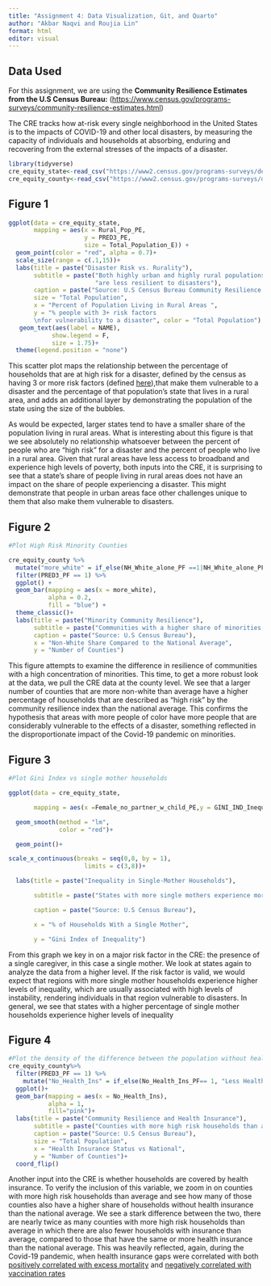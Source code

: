 ```yaml
---
title: "Assignment 4: Data Visualization, Git, and Quarto"
author: "Akbar Naqvi and Roujia Lin"
format: html
editor: visual
---
```


## Data Used

For this assignment, we are using the **Community Resilience Estimates from the U.S Census Bureau:** (<https://www.census.gov/programs-surveys/community-resilience-estimates.html>)

The CRE tracks how at-risk every single neighborhood in the United States is to the impacts of COVID-19 and other local disasters, by measuring the capacity of individuals and households at absorbing, enduring and recovering from the external stresses of the impacts of a disaster.

```r

library(tidyverse)
cre_equity_state<-read_csv("https://www2.census.gov/programs-surveys/demo/datasets/community-resilience/2019/CRE_Equity_State_19.csv")
cre_equity_county<-read_csv("https://www2.census.gov/programs-surveys/demo/datasets/community-resilience/2019/CRE_Equity_County_19.csv")

```

## Figure 1

```r

ggplot(data = cre_equity_state,
       mapping = aes(x = Rural_Pop_PE,
                     y = PRED3_PE,
                     size = Total_Population_E)) + 
  geom_point(color = "red", alpha = 0.7)+
  scale_size(range = c(.1,15))+
  labs(title = paste("Disaster Risk vs. Rurality"),
       subtitle = paste("Both highly urban and highly rural populations can be vulnerable to disasters",
                        "are less resilient to disasters"),
       caption = paste("Source: U.S Census Bureau Community Resilience Estimates"),
       size = "Total Population",
       x = "Percent of Population Living in Rural Areas ",
       y = "% people with 3+ risk factors
       \nfor vulnerability to a disaster", color = "Total Population") +
   geom_text(aes(label = NAME), 
            show.legend = F,
            size = 1.75)+
  theme(legend.position = "none")


```

This scatter plot maps the relationship between the percentage of households that are at high risk for a disaster, defined by the census as having 3 or more risk factors (defined [here](https://www.census.gov/programs-surveys/community-resilience-estimates/technical-documentation/methodology.html)),that make them vulnerable to a disaster and the percentage of that population's state that lives in a rural area, and adds an additional layer by demonstrating the population of the state using the size of the bubbles.

As would be expected, larger states tend to have a smaller share of the population living in rural areas. What is interesting about this figure is that we see absolutely no relationship whatsoever between the percent of people who are "high risk" for a disaster and the percent of people who live in a rural area. Given that rural areas have less access to broadband and experience high levels of poverty, both inputs into the CRE, it is surprising to see that a state's share of people living in rural areas does not have an impact on the share of people experiencing a disaster. This might demonstrate that people in urban areas face other challenges unique to them that also make them vulnerable to disasters.

## Figure 2

```r

#Plot High Risk Minority Counties

cre_equity_county %>%
  mutate("more_white" = if_else(NH_White_alone_PF ==1|NH_White_alone_PF == 0 , "Less Non-White", "More Non_White")) %>%
  filter(PRED3_PF == 1) %>%
  ggplot() +
  geom_bar(mapping = aes(x = more_white), 
           alpha = 0.2,
           fill = "blue") +
  theme_classic()+
  labs(title = paste("Minority Community Resilience"),
       subtitle = paste("Communities with a higher share of minorities are less resilient than those with a lower share"),
       caption = paste("Source: U.S Census Bureau"),
       x = "Non-White Share Compared to the National Average",
       y = "Number of Counties")


```

This figure attempts to examine the difference in resilience of communities with a high concentration of minorities. This time, to get a more robust look at the data, we pull the CRE data at the county level. We see that a larger number of counties that are more non-white than average have a higher percentage of households that are described as "high risk" by the community resilience index than the national average. This confirms the hypothesis that areas with more people of color have more people that are considerably vulnerable to the effects of a disaster, something reflected in the disproportionate impact of the Covid-19 pandemic on minorities.

## Figure 3

```r



#Plot Gini Index vs single mother households

ggplot(data = cre_equity_state,

       mapping = aes(x =Female_no_partner_w_child_PE,y = GINI_IND_Inequality_E))+

  geom_smooth(method = "lm",
              color = "red")+

  geom_point()+

scale_x_continuous(breaks = seq(0,8, by = 1), 
                     limits = c(3,8))+

  labs(title = paste("Inequality in Single-Mother Households"),

       subtitle = paste("States with more single mothers experience more inequality"),

       caption = paste("Source: U.S Census Bureau"),

       x = "% of Households With a Single Mother",

       y = "Gini Index of Inequality")

```

From this graph we key in on a major risk factor in the CRE: the presence of a single caregiver, in this case a single mother. We look at states again to analyze the data from a higher level. If the risk factor is valid, we would expect that regions with more single mother households experience higher levels of inequality, which are usually associated with high levels of instability, rendering individuals in that region vulnerable to disasters. In general, we see that states with a higher percentage of single mother households experience higher levels of inequality

## Figure 4

```r

#Plot the density of the difference between the population without health insurance and national estimate 
cre_equity_county%>%
  filter(PRED3_PF == 1) %>%
    mutate("No_Health_Ins" = if_else(No_Health_Ins_PF== 1, "Less Health Insurance", "More Health Insurance")) %>%
  ggplot()+
  geom_bar(mapping = aes(x = No_Health_Ins), 
           alpha = 1,
           fill="pink")+ 
  labs(title = paste("Community Resilience and Health Insurance"),
       subtitle = paste("Counties with more high risk households than average have more people without health insurance than average"), 
       caption = paste("Source: U.S Census Bureau"), 
       size = "Total Population", 
       x = "Health Insurance Status vs National", 
       y = "Number of Counties")+
  coord_flip()

```

Another input into the CRE is whether households are covered by health insurance. To verify the inclusion of this variable, we zoom in on counties with more high risk households than average and see how many of those counties also have a higher share of households without health insurance than the national average. We see a stark difference between the two, there are nearly twice as many counties with more high risk households than average in which there are also fewer households with insurance than average, compared to those that have the same or more health insurance than the national average. This was heavily reflected, again, during the Covid-19 pandemic, when health insurance gaps were correlated with both [positively correlated with excess mortality](https://www.whitehouse.gov/cea/written-materials/2022/07/12/excess-mortality-during-the-pandemic-the-role-of-health-insurance/) and [negatively correlated with vaccination rates](https://www.kff.org/coronavirus-covid-19/poll-finding/kff-covid-19-vaccine-monitor-profile-of-the-unvaccinated/)

